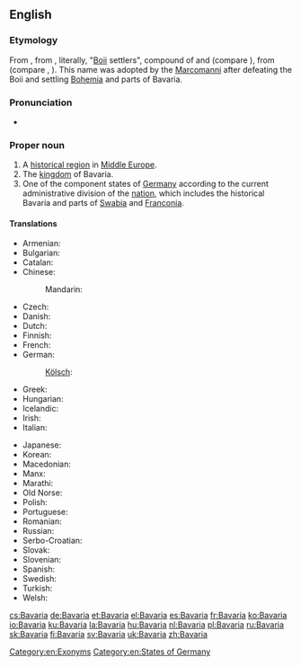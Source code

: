 ==English==

{{wikipedia}}

===Etymology===
From {{etyl|ML.|en}} {{term|Baioarii||Bavarians|lang=la}}, from {{etyl|LL.|en}} {{term|Bojuvarii|lang=la}}, literally, "[[Boii]] settlers", compound of {{etyl|cel-gau|en}} {{term|Boii||the Boii tribe|lang=cel-gau}} and {{etyl|gem-pro|en}} {{m|gem-pro|*warjaz||settler}} (compare {{etyl|non|-}} {{term|verjar||defender, settler|lang=non}}), from {{etyl|ine-pro|en}}
(compare {{etyl|cy|-}} {{term|gwerin||crowd|lang=cy}}, {{etyl|sa|-}} {{term|||group, troop, crowd|tr=vṛndám|lang=sa}}). This name was adopted by the [[Marcomanni]] after defeating the Boii and settling [[Bohemia]] and parts of Bavaria.

===Pronunciation===
* {{a|UK}} {{IPA|/bəˈveəɹɪə/}}

===Proper noun===
{{en-proper noun}}

# A [[historical region]] in [[Middle Europe]].
# The [[kingdom]] of Bavaria.
# One of the component states of [[Germany]] according to the current administrative division of the [[nation]], which includes the historical Bavaria and parts of [[Swabia]] and [[Franconia]].

====Translations====
{{trans-top|state in Germany}}
* Armenian: {{t|hy|Բավարիա|tr=Bavaria|sc=Armn}}
* Bulgarian: {{t|bg|Бавария|f|tr=Bavárija}}
* Catalan: {{t|ca|Baviera}}
* Chinese:
*: Mandarin: {{t+|cmn|拜恩|tr=Bai’en|sc=Hani}}
* Czech: {{t+|cs|Bavorsko|n}}
* Danish: {{t|da|Bayern}}
* Dutch: {{t+|nl|Beieren|n}}
* Finnish: {{t+|fi|Baijeri}}
* French: {{t+|fr|Bavière|f}}
* German: {{t+|de|Bayern|n}}
*: [[Kölsch]]: {{t|ksh|Bajore}}
* Greek: {{t+|el|Βαυαρία|f|tr=Vavaría|sc=Grek}}
* Hungarian: {{t+|hu|Bajorország}}
* Icelandic: {{t|is|Bæjaraland}}
* Irish: {{t|ga|Bhaváir|f}}
* Italian: {{t|it|Baviera|f}}
{{trans-mid}}
* Japanese: {{t|ja|バイエルン|tr=Baierun|sc=Jpan}}
* Korean: {{t|ko|바이에른|tr=Baiereun|sc=Kore}}
* Macedonian: {{t|mk|Баварија|f|tr=Bavárija}}
* Manx: {{t|gv|Baveyr|f|alt=Yn Vaveyr}}
* Marathi: {{t|mr|बव्हारिया|m|tr=bavhariyā|sc=Deva}}
* Old Norse: {{t|non|Beiaraland|n}}
* Polish: {{t+|pl|Bawaria|f}}
* Portuguese: {{t|pt|Baviera|f}}
* Romanian: {{t|ro|Bavaria|f}}
* Russian: {{t+|ru|Бавария|f|tr=Bavárija}}
* Serbo-Croatian: {{t+|sh|Bavarska|f}}
* Slovak: {{t|sk|Bavorsko|n}}
* Slovenian: {{t+|sl|Bavarska|f}}
* Spanish: {{t+|es|Baviera|f}}
* Swedish: {{t+|sv|Bayern}}
* Turkish: {{t+|tr|Bavyera}}
* Welsh: {{t|cy|Bafaria|f}}
{{trans-bottom}}

[[Category:en:Exonyms]]
[[Category:en:States of Germany]]

[[cs:Bavaria]]
[[de:Bavaria]]
[[et:Bavaria]]
[[el:Bavaria]]
[[es:Bavaria]]
[[fr:Bavaria]]
[[ko:Bavaria]]
[[io:Bavaria]]
[[ku:Bavaria]]
[[la:Bavaria]]
[[hu:Bavaria]]
[[nl:Bavaria]]
[[pl:Bavaria]]
[[ru:Bavaria]]
[[sk:Bavaria]]
[[fi:Bavaria]]
[[sv:Bavaria]]
[[uk:Bavaria]]
[[zh:Bavaria]]